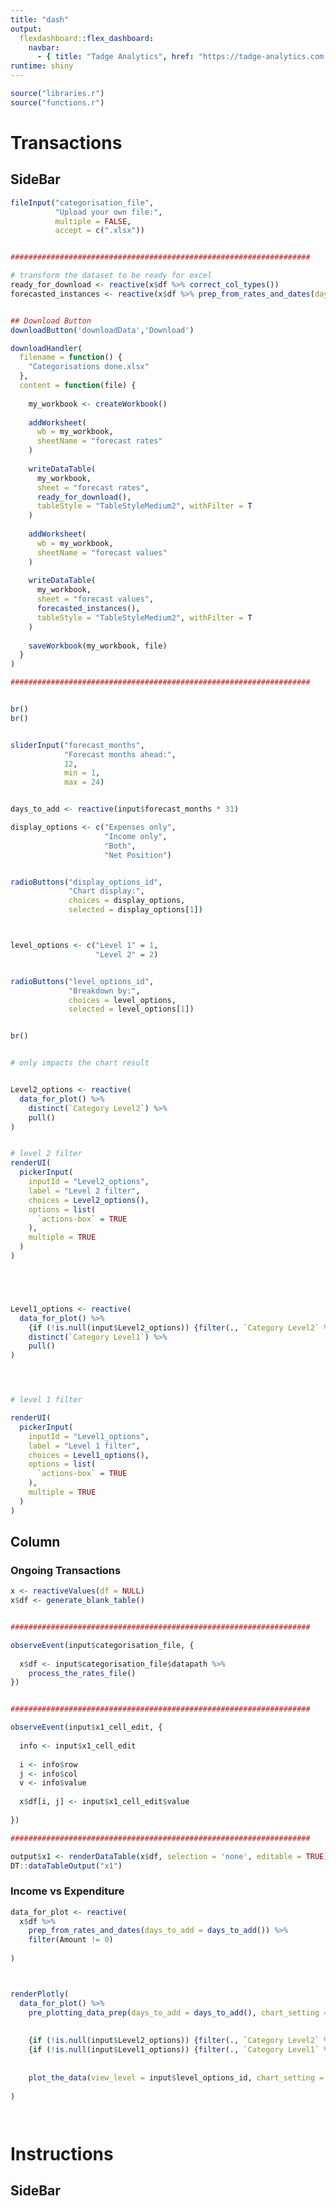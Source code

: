 ```yaml
---
title: "dash"
output: 
  flexdashboard::flex_dashboard:
    navbar:
      - { title: "Tadge Analytics", href: "https://tadge-analytics.com.au", align: right }
runtime: shiny
---
```



```r

source("libraries.r")
source("functions.r")

```

Transactions
===================================== 


SideBar {.sidebar}
---
```r


fileInput("categorisation_file",
          "Upload your own file:",
          multiple = FALSE,
          accept = c(".xlsx"))


###################################################################

# transform the dataset to be ready for excel
ready_for_download <- reactive(x$df %>% correct_col_types())
forecasted_instances <- reactive(x$df %>% prep_from_rates_and_dates(days_to_add = days_to_add()))


## Download Button
downloadButton('downloadData','Download')

downloadHandler(
  filename = function() {
    "Categorisations done.xlsx"
  },
  content = function(file) {
    
    my_workbook <- createWorkbook()
    
    addWorksheet(
      wb = my_workbook,
      sheetName = "forecast rates"
    )
    
    writeDataTable(
      my_workbook,
      sheet = "forecast rates",
      ready_for_download(),
      tableStyle = "TableStyleMedium2", withFilter = T
    )
    
    addWorksheet(
      wb = my_workbook,
      sheetName = "forecast values"
    )
    
    writeDataTable(
      my_workbook,
      sheet = "forecast values",
      forecasted_instances(),
      tableStyle = "TableStyleMedium2", withFilter = T
    )
    
    saveWorkbook(my_workbook, file)
  }
)

###################################################################


br()
br()


sliderInput("forecast_months",
            "Forecast months ahead:", 
            12, 
            min = 1, 
            max = 24)


days_to_add <- reactive(input$forecast_months * 31)

display_options <- c("Expenses only",
                     "Income only",
                     "Both",
                     "Net Position")


radioButtons("display_options_id",
             "Chart display:", 
             choices = display_options, 
             selected = display_options[1])



level_options <- c("Level 1" = 1, 
                   "Level 2" = 2)


radioButtons("level_options_id",
             "Breakdown by:", 
             choices = level_options, 
             selected = level_options[1])


br()


# only impacts the chart result


Level2_options <- reactive(
  data_for_plot() %>% 
    distinct(`Category Level2`) %>% 
    pull()
)


# level 2 filter
renderUI(
  pickerInput(
    inputId = "Level2_options",
    label = "Level 2 filter",
    choices = Level2_options(),
    options = list(
      `actions-box` = TRUE
    ),
    multiple = TRUE
  )
)





Level1_options <- reactive(
  data_for_plot() %>%
    {if (!is.null(input$Level2_options)) {filter(., `Category Level2` %in% input$Level2_options)} else {.}} %>%
    distinct(`Category Level1`) %>%
    pull()
)




# level 1 filter

renderUI(
  pickerInput(
    inputId = "Level1_options",
    label = "Level 1 filter",
    choices = Level1_options(),
    options = list(
      `actions-box` = TRUE
    ),
    multiple = TRUE
  )
)


```


Column
-----------------------------------------------------------------------

### Ongoing Transactions
```r


x <- reactiveValues(df = NULL)
x$df <- generate_blank_table() 


###################################################################

observeEvent(input$categorisation_file, {
  
  x$df <- input$categorisation_file$datapath %>% 
    process_the_rates_file() 
})


###################################################################

observeEvent(input$x1_cell_edit, {
  
  info <- input$x1_cell_edit
  
  i <- info$row
  j <- info$col
  v <- info$value
  
  x$df[i, j] <- input$x1_cell_edit$value
  
})

###################################################################

output$x1 <- renderDataTable(x$df, selection = 'none', editable = TRUE)
DT::dataTableOutput("x1")


```




### Income vs Expenditure
```r


data_for_plot <- reactive(
  x$df %>% 
    prep_from_rates_and_dates(days_to_add = days_to_add()) %>% 
    filter(Amount != 0)
  
)



renderPlotly(
  data_for_plot() %>% 
    pre_plotting_data_prep(days_to_add = days_to_add(), chart_setting = input$display_options_id) %>% 
    
    
    {if (!is.null(input$Level2_options)) {filter(., `Category Level2` %in% input$Level2_options)} else {.}} %>% 
    {if (!is.null(input$Level1_options)) {filter(., `Category Level1` %in% input$Level1_options)} else {.}} %>% 
    
    
    plot_the_data(view_level = input$level_options_id, chart_setting = input$display_options_id)
  
) 




```




Instructions
===================================== 


SideBar {.sidebar}
---




